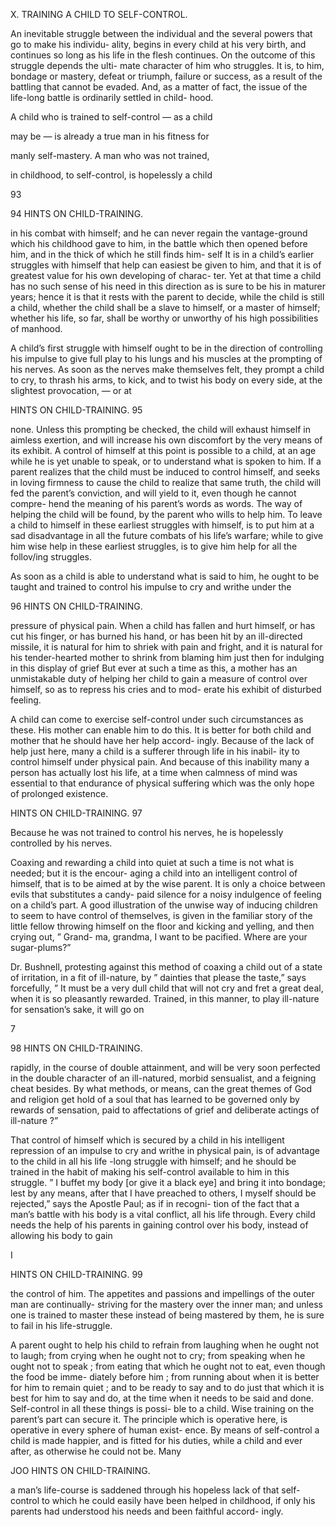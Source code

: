 X. TRAINING A CHILD TO SELF-CONTROL.



An inevitable struggle between the individual and the several powers that go to make his individu- ality, begins in every child at his very birth, and continues so long as his life in the flesh continues. On the outcome of this struggle depends the ulti- mate character of him who struggles. It is, to him, bondage or mastery, defeat or triumph, failure or success, as a result of the battling that cannot be evaded. And, as a matter of fact, the issue of the life-long battle is ordinarily settled in child- hood.

A child who is trained to self-control — as a child

may be — is already a true man in his fitness for

manly self-mastery. A man who was not trained,

in childhood, to self-control, is hopelessly a child

93



94 HINTS ON CHILD-TRAINING.

in his combat with himself; and he can never regain the vantage-ground which his childhood gave to him, in the battle which then opened before him, and in the thick of which he still finds him- self It is in a child's earlier struggles with himself that help can easiest be given to him, and that it is of greatest value for his own developing of charac- ter. Yet at that time a child has no such sense of his need in this direction as is sure to be his in maturer years; hence it is that it rests with the parent to decide, while the child is still a child, whether the child shall be a slave to himself, or a master of himself; whether his life, so far, shall be worthy or unworthy of his high possibilities of manhood.

A child's first struggle with himself ought to be in the direction of controlling his impulse to give full play to his lungs and his muscles at the prompting of his nerves. As soon as the nerves make themselves felt, they prompt a child to cry, to thrash his arms, to kick, and to twist his body on every side, at the slightest provocation, — or at



HINTS ON CHILD-TRAINING. 95

none. Unless this prompting be checked, the child will exhaust himself in aimless exertion, and will increase his own discomfort by the very means of its exhibit. A control of himself at this point is possible to a child, at an age while he is yet unable to speak, or to understand what is spoken to him. If a parent realizes that the child must be induced to control himself, and seeks in loving firmness to cause the child to realize that same truth, the child will fed the parent's conviction, and will yield to it, even though he cannot compre- hend the meaning of his parent's words as words. The way of helping the child will be found, by the parent who wills to help him. To leave a child to himself in these earliest struggles with himself, is to put him at a sad disadvantage in all the future combats of his life's warfare; while to give him wise help in these earliest struggles, is to give him help for all the follov/ing struggles.

As soon as a child is able to understand what is said to him, he ought to be taught and trained to control his impulse to cry and writhe under the



96 HINTS ON CHILD-TRAINING.

pressure of physical pain. When a child has fallen and hurt himself, or has cut his finger, or has burned his hand, or has been hit by an ill-directed missile, it is natural for him to shriek with pain and fright, and it is natural for his tender-hearted mother to shrink from blaming him just then for indulging in this display of grief But ever at such a time as this, a mother has an unmistakable duty of helping her child to gain a measure of control over himself, so as to repress his cries and to mod- erate his exhibit of disturbed feeling.

A child can come to exercise self-control under such circumstances as these. His mother can enable him to do this. It is better for both child and mother that he should have her help accord- ingly. Because of the lack of help just here, many a child is a sufferer through life in his inabil- ity to control himself under physical pain. And because of this inability many a person has actually lost his life, at a time when calmness of mind was essential to that endurance of physical suffering which was the only hope of prolonged existence.



HINTS ON CHILD-TRAINING. 97

Because he was not trained to control his nerves, he is hopelessly controlled by his nerves.

Coaxing and rewarding a child into quiet at such a time is not what is needed; but it is the encour- aging a child into an intelligent control of himself, that is to be aimed at by the wise parent. It is only a choice between evils that substitutes a candy- paid silence for a noisy indulgence of feeling on a child's part. A good illustration of the unwise way of inducing children to seem to have control of themselves, is given in the familiar story of the little fellow throwing himself on the floor and kicking and yelling, and then crying out, " Grand- ma, grandma, I want to be pacified. Where are your sugar-plums?"

Dr. Bushnell, protesting against this method of coaxing a child out of a state of irritation, in a fit of ill-nature, by " dainties that please the taste," says forcefully, " It must be a very dull child that will not cry and fret a great deal, when it is so pleasantly rewarded. Trained, in this manner, to play ill-nature for sensation's sake, it will go on

7



98 HINTS ON CHILD-TRAINING.

rapidly, in the course of double attainment, and will be very soon perfected in the double character of an ill-natured, morbid sensualist, and a feigning cheat besides. By what methods, or means, can the great themes of God and religion get hold of a soul that has learned to be governed only by rewards of sensation, paid to affectations of grief and deliberate actings of ill-nature ?"

That control of himself which is secured by a child in his intelligent repression of an impulse to cry and writhe in physical pain, is of advantage to the child in all his life -long struggle with himself; and he should be trained in the habit of making his self-control available to him in this struggle. " I buffet my body [or give it a black eye] and bring it into bondage; lest by any means, after that I have preached to others, I myself should be rejected," says the Apostle Paul; as if in recogni- tion of the fact that a man's battle with his body is a vital conflict, all his life through. Every child needs the help of his parents in gaining control over his body, instead of allowing his body to gain



I



HINTS ON CHILD-TRAINING. 99

the control of him. The appetites and passions and impellings of the outer man are continually- striving for the mastery over the inner man; and unless one is trained to master these instead of being mastered by them, he is sure to fail in his life-struggle.

A parent ought to help his child to refrain from laughing when he ought not to laugh; from crying when he ought not to cry; from speaking when he ought not to speak ; from eating that which he ought not to eat, even though the food be imme- diately before him ; from running about when it is better for him to remain quiet ; and to be ready to say and to do just that which it is best for him to say and do, at the time when it needs to be said and done. Self-control in all these things is possi- ble to a child. Wise training on the parent's part can secure it. The principle which is operative here, is operative in every sphere of human exist- ence. By means of self-control a child is made happier, and is fitted for his duties, while a child and ever after, as otherwise he could not be. Many



JOO HINTS ON CHILD-TRAINING.

a man's life-course is saddened through his hopeless lack of that self-control to which he could easily have been helped in childhood, if only his parents had understood his needs and been faithful accord- ingly.